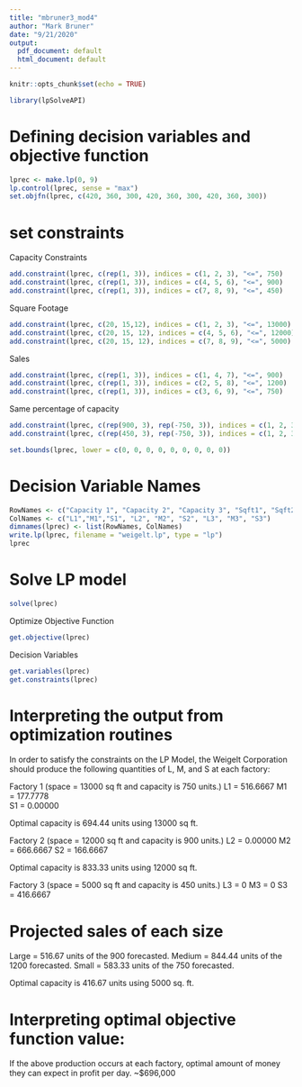 ```yaml
---
title: "mbruner3_mod4"
author: "Mark Bruner"
date: "9/21/2020"
output:
  pdf_document: default
  html_document: default
---
```


```r
knitr::opts_chunk$set(echo = TRUE)
```

```r
library(lpSolveAPI)
```
# Defining decision variables and objective function
```r
lprec <- make.lp(0, 9)
lp.control(lprec, sense = "max")
set.objfn(lprec, c(420, 360, 300, 420, 360, 300, 420, 360, 300))
```
# set constraints
Capacity Constraints
```r
add.constraint(lprec, c(rep(1, 3)), indices = c(1, 2, 3), "<=", 750)
add.constraint(lprec, c(rep(1, 3)), indices = c(4, 5, 6), "<=", 900)
add.constraint(lprec, c(rep(1, 3)), indices = c(7, 8, 9), "<=", 450)
```

Square Footage
```r
add.constraint(lprec, c(20, 15,12), indices = c(1, 2, 3), "<=", 13000)
add.constraint(lprec, c(20, 15, 12), indices = c(4, 5, 6), "<=", 12000)
add.constraint(lprec, c(20, 15, 12), indices = c(7, 8, 9), "<=", 5000)
```

Sales
```r
add.constraint(lprec, c(rep(1, 3)), indices = c(1, 4, 7), "<=", 900)
add.constraint(lprec, c(rep(1, 3)), indices = c(2, 5, 8), "<=", 1200)
add.constraint(lprec, c(rep(1, 3)), indices = c(3, 6, 9), "<=", 750)
```

Same percentage of capacity
```r
add.constraint(lprec, c(rep(900, 3), rep(-750, 3)), indices = c(1, 2, 3, 4, 5, 6), "=", 0)
add.constraint(lprec, c(rep(450, 3), rep(-750, 3)), indices = c(1, 2, 3, 7, 8, 9), "=", 0)

set.bounds(lprec, lower = c(0, 0, 0, 0, 0, 0, 0, 0, 0))

```

# Decision Variable Names
```r
RowNames <- c("Capacity 1", "Capacity 2", "Capacity 3", "Sqft1", "Sqft2", "Sqft3", "Sales 1", "Sales 2", "Sales 3", "Same 1", "Same 2")
ColNames <- c("L1","M1","S1", "L2", "M2", "S2", "L3", "M3", "S3")
dimnames(lprec) <- list(RowNames, ColNames)
write.lp(lprec, filename = "weigelt.lp", type = "lp")
lprec
```

# Solve LP model
```r
solve(lprec)
```
Optimize Objective Function
```r
get.objective(lprec)
```

Decision Variables
```r
get.variables(lprec)
get.constraints(lprec)
```


# Interpreting the output from optimization routines

In order to satisfy the constraints on the LP Model, the Weigelt Corporation should produce the following quantities of L, M, and S at each factory:

Factory 1 (space = 13000 sq ft and capacity is 750 units.)
L1 = 516.6667 
M1 = 177.7778   
S1 = 0.00000

Optimal capacity is 694.44 units using 13000 sq ft.

Factory 2 (space = 12000 sq ft and capacity is 900 units.)
L2 =  0.00000 
M2 = 666.6667 
S2 = 166.6667

Optimal capacity is 833.33 units using 12000 sq ft.

Factory 3 (space = 5000 sq ft and capacity is 450 units.)
L3 = 0
M3 = 0
S3 = 416.6667

# Projected sales of each size

Large = 516.67 units of the 900 forecasted.
Medium = 844.44 units of the 1200 forecasted.
Small = 583.33 units of the 750 forecasted.


Optimal capacity is 416.67 units using 5000 sq. ft.

# Interpreting optimal objective function value:
If the above production occurs at each factory, optimal amount of money they can expect in profit per day.
~$696,000





